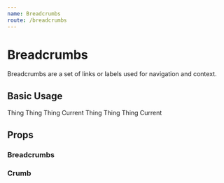```yaml
---
name: Breadcrumbs
route: /breadcrumbs
---
```





# Breadcrumbs

Breadcrumbs are a set of links or labels used for navigation and context.

## Basic Usage

<Playground>
  <GuideExample>
    <Breadcrumbs>
      <Crumb href="#">Thing</Crumb>
      <Crumb>Thing</Crumb>
      <Crumb href="#">Thing</Crumb>
      <Crumb href="#">Current</Crumb>
    </Breadcrumbs>
  </GuideExample>
  <GuideExample
    label="white"
    style={{ background: CalciteTheme.palette.offBlack }}
  >
    <Breadcrumbs white>
      <Crumb href="#">Thing</Crumb>
      <Crumb>Thing</Crumb>
      <Crumb href="#">Thing</Crumb>
      <Crumb href="#">Current</Crumb>
    </Breadcrumbs>
  </GuideExample>
</Playground>

## Props

### Breadcrumbs

<PropsTable of={Breadcrumbs} />

### Crumb

<PropsTable of={Crumb} />
